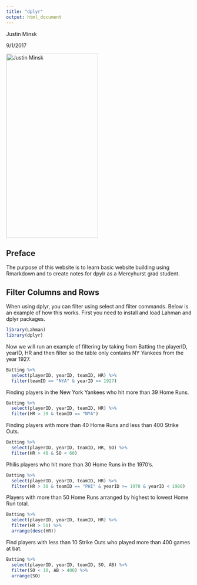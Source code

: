 ```yaml
---
title: "dplyr"
output: html_document
---
```


Justin Minsk

9/1/2017
 
<img src="justin_2.jpg" alt="Justin Minsk" height="500" width = "250">
 
## Preface
The purpose of this website is to learn basic website building using Rmarkdown and to create notes for dpylr as a Mercyhurst grad student.

## Filter Columns and Rows

When using dplyr, you can filter using select and filter commands. Below is an example of how this works. First you need to install and load Lahman and dplyr packages.

```r
library(Lahman)
library(dplyr)

```
Now we will run an example of filtering by taking from Batting the playerID, yearID, HR and then filter so the table only contains NY Yankees from the year 1927.
```r
Batting %>%
  select(playerID, yearID, teamID, HR) %>%
  filter(teamID == "NYA" & yearID == 1927)
```
Finding players in the New York Yankees who hit more than 39 Home Runs.
```r
Batting %>%
  select(playerID, yearID, teamID, HR) %>%
  filter(HR > 39 & teamID == "NYA")
```
Finding players with more than 40 Home Runs and less than 400 Strike Outs.
```r
Batting %>%
  select(playerID, yearID, teamID, HR, SO) %>%
  filter(HR > 40 & SO < 60)
```
Philis players who hit more than 30 Home Runs in the 1970's.
```r
Batting %>%
  select(playerID, yearID, teamID, HR) %>%
  filter(HR > 30 & teamID == "PHI" & yearID >= 1970 & yearID < 1980)
```
Players with more than 50 Home Runs arranged by highest to lowest Home Run total.
```r
Batting %>%
  select(playerID, yearID, teamID, HR) %>%
  filter(HR > 50) %>%
  arrange(desc(HR))
```
Find players with less than 10 Strike Outs who played more than 400 games at bat.
```r
Batting %>%
  select(playerID, yearID, teamID, SO, AB) %>%
  filter(SO < 10, AB > 400) %>%
  arrange(SO)
```

